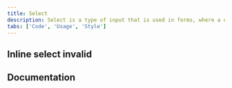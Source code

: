 ```yaml
---
title: Select
description: Select is a type of input that is used in forms, where a user is submitting data and chooses one option from a list.
tabs: ['Code', 'Usage', 'Style']
---
```


<ComponentCode
  name="Select"
  component="select"
  variation="select"
  hasReactVersion="select--default"
  hasLightVersion
  hasReactVersion="select--default"
  hasVueVersion="select--default"
  hasAngularVersion="?path=/story/select--basic"
  codepen="oOxzmZ"
/>
<ComponentCode
  name="Select with helper text"
  component="select"
  variation="select--helpertext"
  hasReactVersion="select--default"
  hasVueVersion="select--default&knob-helper%20text=helpful%20text"
  codepen="wZGzZY"
/>

<ComponentCode
  name="Select invalid"
  component="select"
  variation="select--invalid"
  hasReactVersion="select--default"
  hasVueVersion="select--default&knob-invalid%20message=Invalid selection"
  codepen="MRyjMg"
/>

<ComponentCode
  name="Inline select"
  component="select"
  variation="select--inline"
  hasReactVersion="select--default"
  hasVueVersion="select--default&knob-inline=true"
  hasAngularVersion="?path=/story/select--basic&knob-Theme=dark&knob-Display=inline"
  codepen="qwZaer"
/>
<ComponentCode
  name="Inline select with helper text"
  component="select"
  variation="select--helpertextinline"
  hasReactVersion="select--default"
  hasVueVersion="select--default&knob-inline=true&knob-helper%20text=helpful%20text"
  codepen="VNammQ"
/>

## Inline select invalid

<ComponentCode
  name="Inline select invalid"
  component="select"
  variation="select--inlineinvalid"
  hasReactVersion="select--default"
  hasVueVersion="select--default&knob-inline=true&knob-invalid%20message=Invalid selection"
  codepen="ZZWBLQ"></ComponentCode>

## Documentation

<ComponentDocs component="select"></ComponentDocs>

